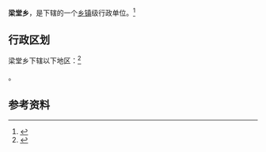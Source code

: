 {{中国乡级行政区|37/15/25/201/000}}

'''梁堂乡'''，是{{PRC admin/fullname|37/15/25/201/000|3}}下辖的一个[[乡镇|乡镇]]级行政单位。<ref>{{PRC admin/ref sgc|{{PRC admin/parent|37/15/25/201/000}}}}</ref>

== 行政区划 ==

梁堂乡下辖以下地区：<ref>{{PRC admin/ref sgc|37/15/25/201/000}}</ref>

{{PRC admin/children|37/15/25/201/000}}。

== 参考资料 ==

{{reflist}}

{{行政区划小作品}}
{{PRC admin/navcat|37/15/25/201/000}}